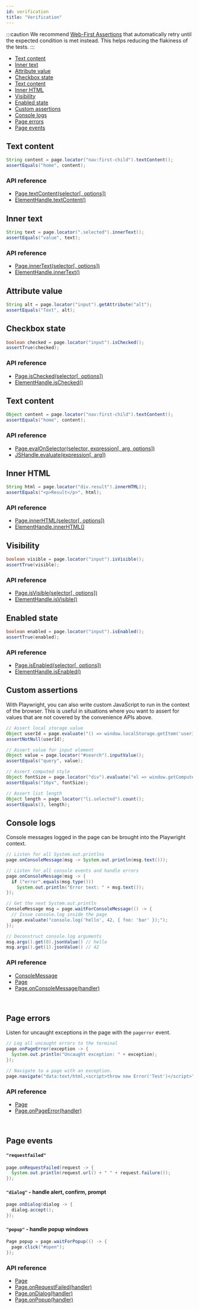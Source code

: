 ```yaml
---
id: verification
title: "Verification"
---
```


:::caution
We recommend [Web-First Assertions](./test-assertions) that automatically retry until the expected condition is met instead. This helps reducing the flakiness of the tests.
:::

- [Text content](#text-content)
- [Inner text](#inner-text)
- [Attribute value](#attribute-value)
- [Checkbox state](#checkbox-state)
- [Text content](#text-content)
- [Inner HTML](#inner-html)
- [Visibility](#visibility)
- [Enabled state](#enabled-state)
- [Custom assertions](#custom-assertions)
- [Console logs](#console-logs)
- [Page errors](#page-errors)
- [Page events](#page-events)

## Text content

```java
String content = page.locator("nav:first-child").textContent();
assertEquals("home", content);
```

### API reference
- [Page.textContent(selector[, options])](./api/class-page.mdx#page-text-content)
- [ElementHandle.textContent()](./api/class-elementhandle.mdx#element-handle-text-content)

## Inner text

```java
String text = page.locator(".selected").innerText();
assertEquals("value", text);
```

### API reference
- [Page.innerText(selector[, options])](./api/class-page.mdx#page-inner-text)
- [ElementHandle.innerText()](./api/class-elementhandle.mdx#element-handle-inner-text)

## Attribute value

```java
String alt = page.locator("input").getAttribute("alt");
assertEquals("Text", alt);
```

## Checkbox state

```java
boolean checked = page.locator("input").isChecked();
assertTrue(checked);
```

### API reference
- [Page.isChecked(selector[, options])](./api/class-page.mdx#page-is-checked)
- [ElementHandle.isChecked()](./api/class-elementhandle.mdx#element-handle-is-checked)

## Text content

```java
Object content = page.locator("nav:first-child").textContent();
assertEquals("home", content);
```

### API reference
- [Page.evalOnSelector(selector, expression[, arg, options])](./api/class-page.mdx#page-eval-on-selector)
- [JSHandle.evaluate(expression[, arg])](./api/class-jshandle.mdx#js-handle-evaluate)

## Inner HTML

```java
String html = page.locator("div.result").innerHTML();
assertEquals("<p>Result</p>", html);
```

### API reference
- [Page.innerHTML(selector[, options])](./api/class-page.mdx#page-inner-html)
- [ElementHandle.innerHTML()](./api/class-elementhandle.mdx#element-handle-inner-html)

## Visibility

```java
boolean visible = page.locator("input").isVisible();
assertTrue(visible);
```

### API reference
- [Page.isVisible(selector[, options])](./api/class-page.mdx#page-is-visible)
- [ElementHandle.isVisible()](./api/class-elementhandle.mdx#element-handle-is-visible)

## Enabled state

```java
boolean enabled = page.locator("input").isEnabled();
assertTrue(enabled);
```

### API reference
- [Page.isEnabled(selector[, options])](./api/class-page.mdx#page-is-enabled)
- [ElementHandle.isEnabled()](./api/class-elementhandle.mdx#element-handle-is-enabled)

## Custom assertions

With Playwright, you can also write custom JavaScript to run in the context of the browser. This is useful in situations where you want to assert for values that are not covered by the convenience APIs above.

```java
// Assert local storage value
Object userId = page.evaluate("() => window.localStorage.getItem('userId')");
assertNotNull(userId);

// Assert value for input element
Object value = page.locator("#search").inputValue();
assertEquals("query", value);

// Assert computed style
Object fontSize = page.locator("div").evaluate("el => window.getComputedStyle(el).fontSize");
assertEquals("16px", fontSize);

// Assert list length
Object length = page.locator("li.selected").count();
assertEquals(3, length);
```

## Console logs

Console messages logged in the page can be brought into the Playwright context.

```java
// Listen for all System.out.printlns
page.onConsoleMessage(msg -> System.out.println(msg.text()));

// Listen for all console events and handle errors
page.onConsoleMessage(msg -> {
  if ("error".equals(msg.type()))
    System.out.println("Error text: " + msg.text());
});

// Get the next System.out.println
ConsoleMessage msg = page.waitForConsoleMessage(() -> {
  // Issue console.log inside the page
  page.evaluate("console.log('hello', 42, { foo: 'bar' });");
});

// Deconstruct console.log arguments
msg.args().get(0).jsonValue() // hello
msg.args().get(1).jsonValue() // 42
```

### API reference
- [ConsoleMessage]
- [Page]
- [Page.onConsoleMessage(handler)](./api/class-page.mdx#page-event-console)

<br/>

## Page errors

Listen for uncaught exceptions in the page with the `pagerror` event.

```java
// Log all uncaught errors to the terminal
page.onPageError(exception -> {
  System.out.println("Uncaught exception: " + exception);
});

// Navigate to a page with an exception.
page.navigate("data:text/html,<script>throw new Error('Test')</script>");
```

### API reference
- [Page]
- [Page.onPageError(handler)](./api/class-page.mdx#page-event-page-error)

<br/>

## Page events

#### `"requestfailed"`

```java
page.onRequestFailed(request -> {
  System.out.println(request.url() + " " + request.failure());
});
```

#### `"dialog"` - handle alert, confirm, prompt

```java
page.onDialog(dialog -> {
  dialog.accept();
});
```

#### `"popup"` - handle popup windows

```java
Page popup = page.waitForPopup(() -> {
  page.click("#open");
});
```

### API reference
- [Page]
- [Page.onRequestFailed(handler)](./api/class-page.mdx#page-event-request-failed)
- [Page.onDialog(handler)](./api/class-page.mdx#page-event-dialog)
- [Page.onPopup(handler)](./api/class-page.mdx#page-event-popup)

[APIRequest]: ./api/class-apirequest.mdx "APIRequest"
[APIRequestContext]: ./api/class-apirequestcontext.mdx "APIRequestContext"
[APIResponse]: ./api/class-apiresponse.mdx "APIResponse"
[APIResponseAssertions]: ./api/class-apiresponseassertions.mdx "APIResponseAssertions"
[Browser]: ./api/class-browser.mdx "Browser"
[BrowserContext]: ./api/class-browsercontext.mdx "BrowserContext"
[BrowserType]: ./api/class-browsertype.mdx "BrowserType"
[ConsoleMessage]: ./api/class-consolemessage.mdx "ConsoleMessage"
[Dialog]: ./api/class-dialog.mdx "Dialog"
[Download]: ./api/class-download.mdx "Download"
[ElementHandle]: ./api/class-elementhandle.mdx "ElementHandle"
[FileChooser]: ./api/class-filechooser.mdx "FileChooser"
[FormData]: ./api/class-formdata.mdx "FormData"
[Frame]: ./api/class-frame.mdx "Frame"
[FrameLocator]: ./api/class-framelocator.mdx "FrameLocator"
[JSHandle]: ./api/class-jshandle.mdx "JSHandle"
[Keyboard]: ./api/class-keyboard.mdx "Keyboard"
[Locator]: ./api/class-locator.mdx "Locator"
[LocatorAssertions]: ./api/class-locatorassertions.mdx "LocatorAssertions"
[Mouse]: ./api/class-mouse.mdx "Mouse"
[Page]: ./api/class-page.mdx "Page"
[PageAssertions]: ./api/class-pageassertions.mdx "PageAssertions"
[Playwright]: ./api/class-playwright.mdx "Playwright"
[PlaywrightAssertions]: ./api/class-playwrightassertions.mdx "PlaywrightAssertions"
[PlaywrightException]: ./api/class-playwrightexception.mdx "PlaywrightException"
[Request]: ./api/class-request.mdx "Request"
[RequestOptions]: ./api/class-requestoptions.mdx "RequestOptions"
[Response]: ./api/class-response.mdx "Response"
[Route]: ./api/class-route.mdx "Route"
[Selectors]: ./api/class-selectors.mdx "Selectors"
[TimeoutError]: ./api/class-timeouterror.mdx "TimeoutError"
[Touchscreen]: ./api/class-touchscreen.mdx "Touchscreen"
[Tracing]: ./api/class-tracing.mdx "Tracing"
[Video]: ./api/class-video.mdx "Video"
[WebSocket]: ./api/class-websocket.mdx "WebSocket"
[WebSocketFrame]: ./api/class-websocketframe.mdx "WebSocketFrame"
[Worker]: ./api/class-worker.mdx "Worker"
[Element]: https://developer.mozilla.org/en-US/docs/Web/API/element "Element"
[EvaluationArgument]: ./evaluating.mdx#evaluation-argument "EvaluationArgument"
[Promise]: https://developer.mozilla.org/en-US/docs/Web/JavaScript/Reference/Global_Objects/Promise "Promise"
[iterator]: https://developer.mozilla.org/en-US/docs/Web/JavaScript/Reference/Iteration_protocols "Iterator"
[origin]: https://developer.mozilla.org/en-US/docs/Glossary/Origin "Origin"
[selector]: https://developer.mozilla.org/en-US/docs/Web/CSS/CSS_Selectors "selector"
[Serializable]: https://developer.mozilla.org/en-US/docs/Web/JavaScript/Reference/Global_Objects/JSON/stringify#Description "Serializable"
[UIEvent.detail]: https://developer.mozilla.org/en-US/docs/Web/API/UIEvent/detail "UIEvent.detail"
[UnixTime]: https://en.wikipedia.org/wiki/Unix_time "Unix Time"
[xpath]: https://developer.mozilla.org/en-US/docs/Web/XPath "xpath"

[boolean]: https://docs.oracle.com/javase/tutorial/java/nutsandbolts/datatypes.html "boolean"
[byte&#91;&#93;]: https://docs.oracle.com/javase/tutorial/java/nutsandbolts/datatypes.html "byte[]"
[Consumer]: https://docs.oracle.com/javase/8/docs/api/java/util/function/Consumer.html "Consumer"
[double]: https://docs.oracle.com/javase/tutorial/java/nutsandbolts/datatypes.html "double"
[InputStream]: https://docs.oracle.com/javase/8/docs/api/java/io/InputStream.html "InputStream"
[int]: https://docs.oracle.com/javase/tutorial/java/nutsandbolts/datatypes.html "int"
[List]: https://docs.oracle.com/javase/8/docs/api/java/util/List.html "List"
[Map]: https://docs.oracle.com/javase/8/docs/api/java/util/Map.html "Map"
[null]: https://docs.oracle.com/javase/specs/jls/se8/html/jls-3.html#jls-3.10.7 "null"
[Object]: https://docs.oracle.com/javase/8/docs/api/java/lang/Object.html "Object"
[Path]: https://docs.oracle.com/javase/8/docs/api/java/nio/file/Path.html "Path"
[Pattern]: https://docs.oracle.com/javase/8/docs/api/java/util/regex/Pattern.html "Pattern"
[Predicate]: https://docs.oracle.com/javase/8/docs/api/java/util/function/Predicate.html "Predicate"
[void]: https://docs.oracle.com/javase/tutorial/java/javaOO/methods.html "void"
[Runnable]: https://docs.oracle.com/javase/8/docs/api/java/lang/Runnable.html "Runnable"
[RuntimeException]: https://docs.oracle.com/javase/8/docs/api/java/lang/RuntimeException.html "RuntimeException"
[String]: https://docs.oracle.com/javase/8/docs/api/java/lang/String.html "String"

[all available image tags]: https://mcr.microsoft.com/v2/playwright/java/tags/list "all available image tags"
[Docker Hub]: https://hub.docker.com/_/microsoft-playwright-java "Docker Hub"
[Dockerfile.focal]: https://github.com/microsoft/playwright-java/blob/master/Dockerfile.focal "Dockerfile.focal"
